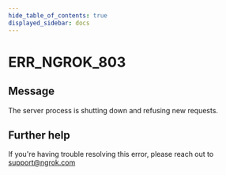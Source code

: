 ```yaml
---
hide_table_of_contents: true
displayed_sidebar: docs
---
```



# ERR_NGROK_803

## Message

The server process is shutting down and refusing new requests.

<ErrorDetails error="err_ngrok_803" />

## Further help

If you're having trouble resolving this error, please reach out to [support@ngrok.com](mailto:support@ngrok.com?subject=Help%20with%20ERR_NGROK_803)
